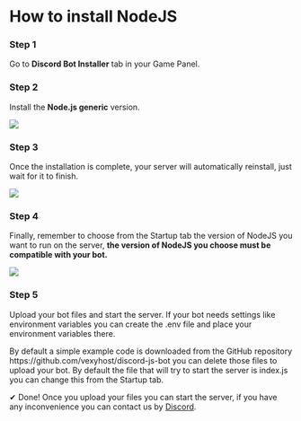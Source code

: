 # How to install NodeJS


<Steps>

### Step 1
Go to **Discord Bot Installer** tab in your Game Panel.

### Step 2
Install the **Node.js generic** version.

![](https://i.imgur.com/hFLc2y7.png)

### Step 3
Once the installation is complete, your server will automatically reinstall, just wait for it to finish.

![](https://i.imgur.com/BifZIn7.png)

### Step 4
Finally, remember to choose from the Startup tab the version of NodeJS you want to run on the server, **the version of NodeJS you choose must be compatible with your bot.**

![](https://i.imgur.com/HBEeVQ8.png)

### Step 5
Upload your bot files and start the server. If your bot needs settings like environment variables you can create the .env file and place your environment variables there.

<Callout type="info">
By default a simple example code is downloaded from the GitHub repository https://github.com/vexyhost/discord-js-bot you can delete those files to upload your bot.
By default the file that will try to start the server is index.js you can change this from the Startup tab.
</Callout>

</Steps>

✔ Done! Once you upload your files you can start the server, if you have any inconvenience you can contact us by [Discord](https://discord.vexyhost.com/).